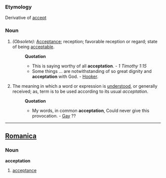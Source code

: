 ===Etymology===
Derivative of [[accept]]
===Noun=== 
#''(Obsolete):'' [[Acceptance]]; reception; favorable reception or regard; state of being [[acceptable]]. 
#:'''Quotation'''
#:*This is saying worthy of all '''acceptation'''. - ''1 Timothy 1:15'' 
#:*Some things ... are notwithstanding of so great dignity and '''acceptation''' with God. - [[Hooker]]. 
#The meaning in which a word or expression is [[understood]], or generally received; as, term is to be used according to its usual ''acceptation''.
#:'''Quotation'''
#:*My words, in common '''acceptation''', Could never give this provocation. - [[Gay]] ??
----

==[[Romanica]]==
===Noun===
<b>acceptation</b>
#[[acceptance]]
